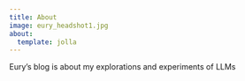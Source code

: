 ```yaml
---
title: About
image: eury_headshot1.jpg
about:
  template: jolla
---
```


Eury's blog is about my explorations and experiments of LLMs
